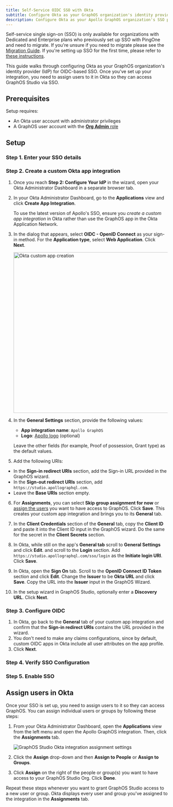 ```yaml
---
title: Self-Service OIDC SSO with Okta
subtitle: Configure Okta as your GraphOS organization's identity provider
description: Configure Okta as your Apollo GraphOS organization's SSO provider with this OIDC setup guide.
---
```


<PremiumFeature>

Self-service single sign-on (SSO) is only available for organizations with Dedicated and Enterprise plans who previously set up SSO with PingOne and need to migrate.
If you're unsure if you need to migrate please see the [Migration Guide](./migration#who-needs-to-migrate).
If you're setting up SSO for the first time, please refer to [these instructions](../okta-integration-guide).

</PremiumFeature>

This guide walks through configuring Okta as your GraphOS organization's identity provider (IdP) for OIDC-based SSO. Once you've set up your integration, you need to assign users to it in Okta so they can access GraphOS Studio via SSO.

<SSOMigrationNotice />

## Prerequisites

Setup requires:

- An Okta user account with administrator privileges
- A GraphOS user account with the [**Org Admin** role](../members/#organization-wide-member-roles)

## Setup

<SSOSetupSteps type="OIDC" idp="Okta app integration" />

<!-- vale Apollo.Headings = NO -->

### Step 1. Enter your SSO details

<SSOShareDetails type="OIDC" />

### Step 2. Create a custom Okta app integration

1. Once you reach **Step 2: Configure Your IdP** in the wizard, open your Okta Administrator Dashboard in a separate browser tab.
2. In your Okta Administrator Dashboard, go to the **Applications** view and click **Create App Integration**.

   <Note>

   To use the latest version of Apollo's SSO, ensure you _create a custom app integration_ in Okta rather than use the GraphOS app in the Okta Application Network.

   </Note>

3. In the dialog that appears, select **OIDC - OpenID Connect** as your sign-in method. For the **Application type**, select **Web Application**. Click **Next**.

   <img
     src="../../../img/sso/okta-oidc-app.jpg"
     alt="Okta custom app creation"
     className="screenshot"
     width="500"
   />

4. In the **General Settings** section, provide the following values:

   - **App integration name**: `Apollo GraphOS`
   - **Logo**: [Apollo logo](../../../img/sso/apollo-sk-logo.jpg) (optional)

   Leave the other fields (for example, Proof of possession, Grant type) as the default values.

5. Add the following URIs:

- In the **Sign-in redirect URIs** section, add the Sign-in URL provided in the GraphOS wizard.
- In the **Sign-out redirect URIs** section, add `https://studio.apollographql.com`.
- Leave the **Base URIs** section empty.

6. For **Assignments**, you can select **Skip group assignment for now** or [assign the users](#assign-users-in-okta) you want to have access to GraphOS. Click **Save**. This creates your custom app integration and brings you to its **General** tab.

7. In the **Client Credentials** section of the **General** tab, copy the **Client ID** and paste it into the Client ID input in the GraphOS wizard. Do the same for the secret in the **Client Secrets** section.

8. In Okta, while still on the app's **General tab** scroll to **General Settings** and click **Edit**. and scroll to the **Login** section. Add `https://studio.apollographql.com/sso/login` as the **Initiate login URI**. Click **Save**.

9. In Okta, open the **Sign On** tab. Scroll to the **OpenID Connect ID Token** section and click **Edit**. Change the **Issuer** to be **Okta URL** and click **Save**. Copy the URL into the **Issuer** input in the GraphOS Wizard.

10. In the setup wizard in GraphOS Studio, optionally enter a **Discovery URL**. Click **Next**.

### Step 3. Configure OIDC

1. In Okta, go back to the **General** tab of your custom app integration and confirm that the **Sign-in redirect URIs** contains the URL provided in the wizard.
2. You don't need to make any claims configurations, since by default, custom OIDC apps in Okta include all user attributes on the app profile.
3. Click **Next**.

### Step 4. Verify SSO Configuration

<SSOVerification />

### Step 5. Enable SSO

<!-- vale Apollo.Headings = YES -->

<SSOLegacyUsers idp="Okta" appType="custom app integration" />

## Assign users in Okta

Once your SSO is set up, you need to assign users to it so they can access GraphOS. You can assign individual users or groups by following these steps:

1. From your Okta Administrator Dashboard, open the **Applications** view from the left menu and open the Apollo GraphOS integration. Then, click the **Assignments** tab.

   <img
     src="../../../img/sso/okta-assignments.jpg"
     alt="GraphOS Studio Okta integration assignment settings"
     class="screenshot"
   />

2. Click the **Assign** drop-down and then **Assign to People** or **Assign to Groups**.
3. Click **Assign** on the right of the people or group(s) you want to have access to your GraphOS Studio Org. Click **Done**.

Repeat these steps whenever you want to grant GraphOS Studio access to a new user or group.
Okta displays every user and group you've assigned to the integration in the **Assignments** tab.
